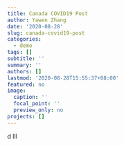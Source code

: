 ```yaml
---
title: Canada COVID19 Post
author: Yawen Zhang
date: '2020-08-28'
slug: canada-covid19-post
categories:
  - demo
tags: []
subtitle: ''
summary: ''
authors: []
lastmod: '2020-08-28T15:55:37+08:00'
featured: no
image:
  caption: ''
  focal_point: ''
  preview_only: no
projects: []
---
```


d
lll
